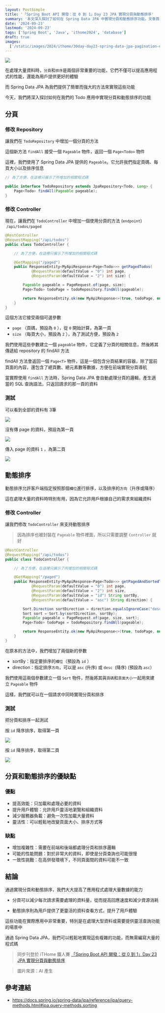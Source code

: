 ```yaml
---
layout: PostSimple
title: '「Spring Boot API 開發：從 0 到 1」Day 23 JPA 實現分頁與動態排序'
summary: '本文深入探討了如何在 Spring Data JPA 中實現分頁和動態排序功能。文章首先介紹了分頁的實現方法，包括在程式碼中添加分頁方法，以及在 Controller 中使用 Pageable 物件來處理分頁請求。接著，文章詳細說明了如何實現動態排序，通過在控制器方法中添加排序參數，並使用 Sort 物件來定義排序規則。文章還提供了具體的程式碼示例和測試結果，展示了如何同時使用分頁和排序功能。最後，文章分析了分頁和動態排序的優缺點。這篇文章為 Spring Boot 開發者提供了全面的分頁和動態排序實現指南，有助於提高應用程式處理大量資料的能力。'
date: '2024-09-23'
lastmod: '2024-09-23'
tags: ['Spring Boot', 'Java', 'ithome2024', 'database']
draft: true
images:
  ['/static/images/2024/ithome/30day-day23-spring-data-jpa-pagination-dynamic-sorting/cover.webp']
---
```


![](https://image.cashwu.com/2024/ithome/30day-day23-spring-data-jpa-pagination-dynamic-sorting/cover.webp)

在處理大量資料時，`分頁`和`排序`是兩個非常重要的功能，它們不僅可以提高應用程式的性能，還能為用戶提供更好的體驗

而 Spring Data JPA 為我們提供了簡單而強大的方法來實現這些功能

今天，我們將深入探討如何在我們的 Todo 應用中實現分頁和動態排序的功能

## 分頁

### 修改 Repository

讓我們在 `TodoRepository` 中增加一個分頁的方法

這個新方法 `findAll` 接受一個 `Pageable` 物件，返回一個 `Page<Todo>` 物件

這裡，我們使用了 Spring Data JPA 提供的 `Pageable`。它允許我們指定頁碼、每頁大小以及排序信息

```java
// 為了方便，在這裡只展示了所增加的相關程式碼

public interface TodoRepository extends JpaRepository<Todo, Long> {
    Page<Todo> findAll(Pageable pageable);
}
```

### 修改 Controller

現在，讓我們在 `TodoController` 中增加一個使用分頁的方法 (`endpoint`)  `/api/todos/paged`

```java
@RestController
@RequestMapping("/api/todos")
public class TodoController {

    // 為了方便，在這裡只展示了所增加的相關程式碼

    @GetMapping("/paged")
    public ResponseEntity<MyApiResponse<Page<Todo>>> getPagedTodos(
            @RequestParam(defaultValue = "0") int page,
            @RequestParam(defaultValue = "2") int size) {

        Pageable pageable = PageRequest.of(page, size);
        Page<Todo> todoPage = todoRepository.findAll(pageable);

        return ResponseEntity.ok(new MyApiResponse<>(true, todoPage, null));
    }
}
```

這個方法它接受兩個可選參數

- `page` （頁碼，預設為 `0` ），從 `0` 開始計算，為第一頁
- `size` （每頁大小，預設為 `2` ），為了測試方便，預設為 `2`

我們使用這些參數建立一個 `pageable` 物件，它定義了分頁的相關信息，然後將其傳遞給 repository 的 findAll 方法

findAll 方法會返回一個 `Page<T>` 物件，這是一個包含分頁結果的容器，除了當前頁面的內容，還包含了總頁數、總元素數等數據，方便在前端實現分頁導航

當實際使用 `findAll` 方法時，Spring Data JPA 會自動處理分頁的邏輯，產生適當的 SQL 查詢語法，只返回請求的那一頁的資料

### 測試

可以看到全部的資料有 3筆

![](https://image.cashwu.com/2024/ithome/30day-day23-spring-data-jpa-pagination-dynamic-sorting/01.webp)

沒有傳 page 的資料，預設為第一頁

![](https://image.cashwu.com/2024/ithome/30day-day23-spring-data-jpa-pagination-dynamic-sorting/02.webp)

傳入 page 的資料 `1` ，為第二頁

![](https://image.cashwu.com/2024/ithome/30day-day23-spring-data-jpa-pagination-dynamic-sorting/03.webp)

## 動態排序

動態排序允許客戶端指定按照那個`欄位`進行排序，以及排序的`方向`（升序或降序）

這在處理大量的資料時特別有用，因為它允許用戶根據自己的需求來組織資料

### 修改 Controller

讓我們修改 `TodoController` 來支持動態排序

> 因為排序也被封裝在 `Pageable` 物件裡面，所以只需要調整 `Controller` 就好

```java
@RestController
@RequestMapping("/api/todos")
public class TodoController {

    // 為了方便，在這裡只展示了所增加的相關程式碼

    @GetMapping("/paged")
    public ResponseEntity<MyApiResponse<Page<Todo>>> getPagedAndSortedTodos(
            @RequestParam(defaultValue = "0") int page,
            @RequestParam(defaultValue = "2") int size,
            @RequestParam(defaultValue = "id") String sortBy,
            @RequestParam(defaultValue = "asc") String direction) {

        Sort.Direction sortDirection = direction.equalsIgnoreCase("desc") ? Sort.Direction.DESC : Sort.Direction.ASC;
        Sort sort = Sort.by(sortDirection, sortBy);
        Pageable pageable = PageRequest.of(page, size, sort);
        Page<Todo> todoPage = todoRepository.findAll(pageable);

        return ResponseEntity.ok(new MyApiResponse<>(true, todoPage, null));
    }
}
```

在原本的方法中，我們增加了兩個新的參數

- sortBy：指定要排序的`欄位`（預設為 `id` ）
- direction：指定排序`方向`，可以是 `asc` (升序) 或 `desc`  (降序) (預設為 `asc`）

我們使用這兩個參數建立一個 `Sort` 物件，然後將其與`頁碼`和`頁面大小`一起用來建立 `Pageable` 物件

這樣，我們就可以在一個請求中同時實現分頁和排序

### 測試

把分頁和排序一起測試

按 `id` 降序排序，取得第一頁

![](https://image.cashwu.com/2024/ithome/30day-day23-spring-data-jpa-pagination-dynamic-sorting/04.webp)

按 `id` 降序排序，取得第二頁

![](https://image.cashwu.com/2024/ithome/30day-day23-spring-data-jpa-pagination-dynamic-sorting/05.webp)

## 分頁和動態排序的優缺點

### 優點

- 提高效能：只加載和處理必要的資料
- 提升用戶體驗：允許用戶靈活地瀏覽和組織資料
- 減少服務器負載：避免一次性加載大量資料
- 靈活性：可以輕鬆地改變頁面大小、排序方式等

### 缺點

- 增加複雜性：需要在前端和後端都處理分頁和排序邏輯
- 可能的性能問題：對於非常大的資料，即使是分頁查詢也可能很慢
- 一致性挑戰：在高併發環境下，不同頁面間的資料可能不一致

## 結論

通過實現分頁和動態排序，我們大大提高了應用程式處理大量數據的能力

- 分頁可以減少每次請求需要處理的資料量，從而提高回應速度和減少資源消耗

- 動態排序則為用戶提供了更靈活的資料查看方式，提升了用戶體驗

這些功能在實際應用中非常重要，特別是在處理大型資料或需要提供靈活查詢功能的場景中

通過 Spring Data JPA，我們可以輕鬆地實現這些複雜的功能，而無需編寫大量的程式碼

> 同步刊登於 iTHome 鐵人賽 [「Spring Boot API 開發：從 0 到 1」Day 23 JPA 實現分頁與動態排序](https://ithelp.ithome.com.tw/articles/10348594)

> 圖片來源：AI 產生

## 參考連結

- https://docs.spring.io/spring-data/jpa/reference/jpa/query-methods.html#jpa.query-methods.sorting
